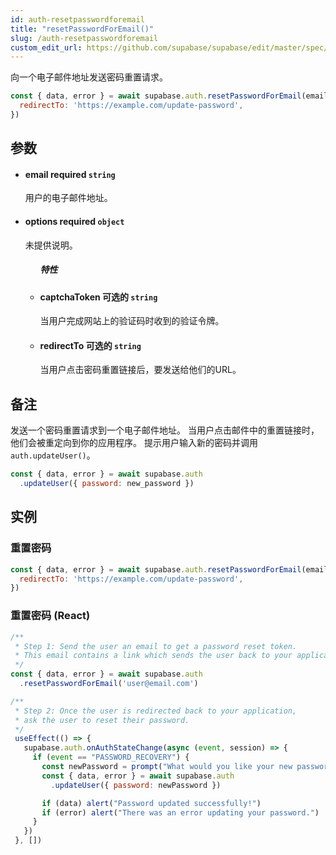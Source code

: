 ```yaml
---
id: auth-resetpasswordforemail
title: "resetPasswordForEmail()"
slug: /auth-resetpasswordforemail
custom_edit_url: https://github.com/supabase/supabase/edit/master/spec/supabase_js_v2.yml
---
```


向一个电子邮件地址发送密码重置请求。

```js
const { data, error } = await supabase.auth.resetPasswordForEmail(email, {
  redirectTo: 'https://example.com/update-password',
})
```


## 参数


<ul className="method-list-group">
  
<li className="method-list-item">
  <h4 className="method-list-item-label">
    <span className="method-list-item-label-name">
      email
    </span>
    <span className="method-list-item-label-badge required">
      required
    </span>
    <span className="method-list-item-validation">
      <code>string</code>
    </span>
  </h4>
  <div class="method-list-item-description">

用户的电子邮件地址。

  </div>
  
</li>


<li className="method-list-item">
  <h4 className="method-list-item-label">
    <span className="method-list-item-label-name">
      options
    </span>
    <span className="method-list-item-label-badge required">
      required
    </span>
    <span className="method-list-item-validation">
      <code>object</code>
    </span>
  </h4>
  <div class="method-list-item-description">

未提供说明。

  </div>
  
<ul className="method-list-group">
  <h5 class="method-list-title method-list-title-isChild expanded">特性</h5>

<li className="method-list-item">
  <h4 className="method-list-item-label">
    <span className="method-list-item-label-name">
      captchaToken
    </span>
    <span className="method-list-item-label-badge false">
      可选的
    </span>
    <span className="method-list-item-validation">
      <code>string</code>
    </span>
  </h4>
  <div class="method-list-item-description">

当用户完成网站上的验证码时收到的验证令牌。

  </div>
  
</li>


<li className="method-list-item">
  <h4 className="method-list-item-label">
    <span className="method-list-item-label-name">
      redirectTo
    </span>
    <span className="method-list-item-label-badge false">
      可选的
    </span>
    <span className="method-list-item-validation">
      <code>string</code>
    </span>
  </h4>
  <div class="method-list-item-description">

当用户点击密码重置链接后，要发送给他们的URL。

  </div>
  
</li>

</ul>

</li>

</ul>


## 备注

发送一个密码重置请求到一个电子邮件地址。
当用户点击邮件中的重置链接时，他们会被重定向到你的应用程序。
提示用户输入新的密码并调用`auth.updateUser()`。
```js
const { data, error } = await supabase.auth
  .updateUser({ password: new_password })
```










## 实例

### 重置密码



```js
const { data, error } = await supabase.auth.resetPasswordForEmail(email, {
  redirectTo: 'https://example.com/update-password',
})
```

### 重置密码 (React)



```js
/**
 * Step 1: Send the user an email to get a password reset token.
 * This email contains a link which sends the user back to your application.
 */
const { data, error } = await supabase.auth
  .resetPasswordForEmail('user@email.com')

/**
 * Step 2: Once the user is redirected back to your application,
 * ask the user to reset their password.
 */
 useEffect(() => {
   supabase.auth.onAuthStateChange(async (event, session) => {
     if (event == "PASSWORD_RECOVERY") {
       const newPassword = prompt("What would you like your new password to be?");
       const { data, error } = await supabase.auth
         .updateUser({ password: newPassword })

       if (data) alert("Password updated successfully!")
       if (error) alert("There was an error updating your password.")
     }
   })
 }, [])
```